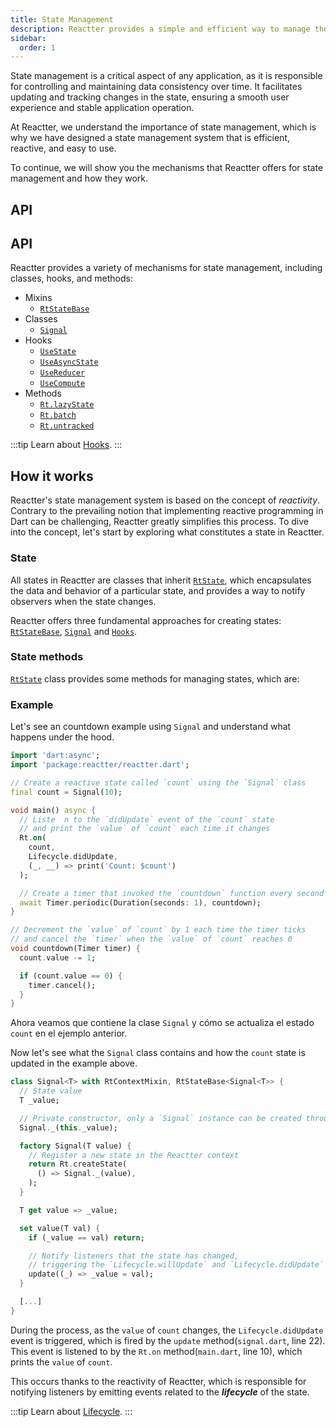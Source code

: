 ```yaml
---
title: State Management
description: Reactter provides a simple and efficient way to manage the state of your application.
sidebar:
  order: 1
---
```


State management is a critical aspect of any application, as it is responsible for controlling and maintaining data consistency over time.
It facilitates updating and tracking changes in the state, ensuring a smooth user experience and stable application operation.

At Reactter, we understand the importance of state management, which is why we have designed a state management system that is efficient, reactive, and easy to use.

To continue, we will show you the mechanisms that Reactter offers for state management and how they work.

## API

## API

Reactter provides a variety of mechanisms for state management, including classes, hooks, and methods:

- Mixins
  - <HT>[`RtStateBase`](/reactter/classes/RtStateBase)</HT>
- Classes
  - <HT>[`Signal`](/reactter/classes/signal)</HT>
- Hooks
  - <HT>[`UseState`](/reactter/hooks/use_state)</HT>
  - <HT>[`UseAsyncState`](/reactter/hooks/use_async_state)</HT>
  - <HT>[`UseReducer`](/reactter/hooks/use_reducer)</HT>
  - <HT>[`UseCompute`](/reactter/hooks/use_compute)</HT>
- Methods
  - <HM>[`Rt.lazyState`](/reactter/methods/state_management_methods/#rtlazy_state)</HM>
  - <HM>[`Rt.batch`](/reactter/methods/state_management_methods/#rtbatch)</HM>
  - <HM>[`Rt.untracked`](/reactter/methods/state_management_methods/#rtuntracked)</HM>

:::tip
  Learn about <HT>[Hooks](/reactter/core_concepts/hooks)</HT>.
:::

## How it works

Reactter's state management system is based on the concept of _reactivity_.
Contrary to the prevailing notion that implementing reactive programming in Dart can be challenging,
Reactter greatly simplifies this process.
To dive into the concept, let's start by exploring what constitutes a state in Reactter.

### State

All states in Reactter are classes that inherit <HT><a href="https://pub.dev/documentation/reactter/latest/reactter/RtState-class.html" target="_blank">`RtState`</a></HT>,
which encapsulates the data and behavior of a particular state, and provides a way to notify observers when the state changes.

Reactter offers three fundamental approaches for creating states: <HT>[`RtStateBase`](/reactter/classes/RtStateBase)</HT>, <HT>[`Signal`](/reactter/classes/signal)</HT> and <HT>[`Hooks`](/reactter/core_concepts/hooks)</HT>.

### State methods

<HT><a href="https://pub.dev/documentation/reactter/latest/reactter/RtState-class.html" target="_blank">`RtState`</a></HT> class provides some methods for managing states, which are:

<StateMethods />

### Example

Let's see an countdown example using <HT>`Signal`</HT> and understand what happens under the hood.

```dart title="main.dart" /(Signal)(?!\u0060)/ /count(?!down)(?!\u0060)/ "count.value" "Rt.on" "Lifecycle.didUpdate"
import 'dart:async';
import 'package:reactter/reactter.dart';

// Create a reactive state called `count` using the `Signal` class
final count = Signal(10);

void main() async {
  // Liste  n to the `didUpdate` event of the `count` state
  // and print the `value` of `count` each time it changes
  Rt.on(
    count,
    Lifecycle.didUpdate,
    (_, __) => print('Count: $count')
  );

  // Create a timer that invoked the `countdown` function every second
  await Timer.periodic(Duration(seconds: 1), countdown);
}

// Decrement the `value` of `count` by 1 each time the timer ticks
// and cancel the `timer` when the `value` of `count` reaches 0
void countdown(Timer timer) {
  count.value -= 1;

  if (count.value == 0) {
    timer.cancel();
  }
}
```
Ahora veamos que contiene la clase <HT>`Signal`</HT> y cómo se actualiza el estado `count` en el ejemplo anterior.

Now let's see what the <HT>`Signal`</HT> class contains and how the `count` state is updated in the example above.

```dart title="signal.dart" "RtContextMixin" "Rt.createState" "RtStateBase" "_value" "update"
class Signal<T> with RtContextMixin, RtStateBase<Signal<T>> {
  // State value
  T _value;

  // Private constructor, only a `Signal` instance can be created through the factory.
  Signal._(this._value);

  factory Signal(T value) {
    // Register a new state in the Reactter context
    return Rt.createState(
      () => Signal._(value),
    );
  }

  T get value => _value;

  set value(T val) {
    if (_value == val) return;

    // Notify listeners that the state has changed,
    // triggering the `Lifecycle.willUpdate` and `Lifecycle.didUpdate` events in order.
    update((_) => _value = val);
  }

  [...]
}
```

During the process, as the `value` of `count` changes, the <HE>`Lifecycle.didUpdate`</HE> event is triggered, which is fired by the <HM>`update`</HM> method(`signal.dart`, line 22).
This event is listened to by the <HM>`Rt.on`</HM> method(`main.dart`, line 10), which prints the `value` of `count`.

This occurs thanks to the reactivity of Reactter, which is responsible for notifying listeners by emitting events related to the **_lifecycle_** of the state.

:::tip
  Learn about <HT>[Lifecycle](/reactter/core_concepts/lifecycle)</HT>.
:::